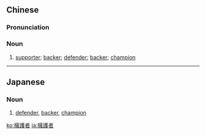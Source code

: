 {{also|拥护者}}
==Chinese==
{{zh-forms|s=拥护者|type=21}}

===Pronunciation===
{{zh-pron
|m=擁hùzhě
|cat=n
}}

===Noun===
{{zh-noun}}

# [[supporter]]; [[backer]]; [[defender]]; [[backer]]; [[champion]]

----

==Japanese==
{{ja-kanjitab|よう|ご|しゃ|yomi=on}}

===Noun===
{{ja-noun|ようごしゃ}}

# [[defender]], [[backer]], [[champion]]

[[ko:擁護者]]
[[ja:擁護者]]
